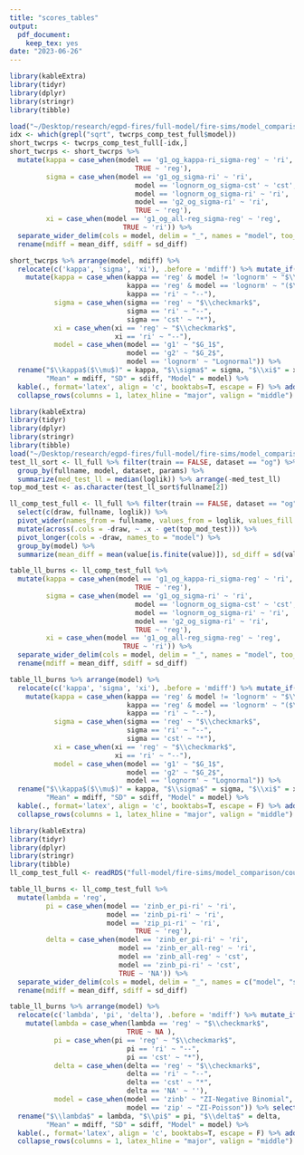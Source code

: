 ```yaml
---
title: "scores_tables"
output: 
  pdf_document: 
    keep_tex: yes
date: "2023-06-26"
---
```


```r
library(kableExtra)
library(tidyr)
library(dplyr)
library(stringr)
library(tibble)

load("~/Desktop/research/egpd-fires/full-model/fire-sims/model_comparison/burns_comp_tables.RData")
idx <- which(grepl("sqrt", twcrps_comp_test_full$model))
short_twcrps <- twcrps_comp_test_full[-idx,]
short_twcrps <- short_twcrps %>% 
  mutate(kappa = case_when(model == 'g1_og_kappa-ri_sigma-reg' ~ 'ri',
                               TRUE ~ 'reg'),
         sigma = case_when(model == 'g1_og_sigma-ri' ~ 'ri',
                               model == 'lognorm_og_sigma-cst' ~ 'cst',
                               model == 'lognorm_og_sigma-ri' ~ 'ri',
                               model == 'g2_og_sigma-ri' ~ 'ri',
                               TRUE ~ 'reg'),
         xi = case_when(model == 'g1_og_all-reg_sigma-reg' ~ 'reg',
                            TRUE ~ 'ri')) %>%
  separate_wider_delim(cols = model, delim = "_", names = "model", too_many = "drop") %>%
  rename(mdiff = mean_diff, sdiff = sd_diff)

short_twcrps %>% arrange(model, mdiff) %>% 
  relocate(c('kappa', 'sigma', 'xi'), .before = 'mdiff') %>% mutate_if(is.numeric, round, 3) %>% 
    mutate(kappa = case_when(kappa == 'reg' & model != 'lognorm' ~ "$\\checkmark$", 
                             kappa == 'reg' & model == 'lognorm' ~ "($\\checkmark$)", 
                             kappa == 'ri' ~ "--"),
           sigma = case_when(sigma == 'reg' ~ "$\\checkmark$",
                             sigma == 'ri' ~ "--",
                             sigma == 'cst' ~ "*"),
           xi = case_when(xi == 'reg' ~ "$\\checkmark$",
                          xi == 'ri' ~ "--"),
           model = case_when(model == 'g1' ~ "$G_1$",
                             model == 'g2' ~ "$G_2$",
                             model == 'lognorm' ~ "Lognormal")) %>% 
  rename("$\\kappa$($\\mu$)" = kappa, "$\\sigma$" = sigma, "$\\xi$" = xi, 
         "Mean" = mdiff, "SD" = sdiff, "Model" = model) %>% 
  kable(., format='latex', align = 'c', booktabs=T, escape = F) %>% add_header_above(c(" "=1, "Regression" = 3, "Difference" = 2)) %>%
  collapse_rows(columns = 1, latex_hline = "major", valign = "middle")
```


```r
library(kableExtra)
library(tidyr)
library(dplyr)
library(stringr)
library(tibble)
load("~/Desktop/research/egpd-fires/full-model/fire-sims/model_comparison/burns_comp_tables.RData")
test_ll_sort <- ll_full %>% filter(train == FALSE, dataset == "og") %>% 
  group_by(fullname, model, dataset, params) %>% 
  summarize(med_test_ll = median(loglik)) %>% arrange(-med_test_ll)
top_mod_test <- as.character(test_ll_sort$fullname[2])

ll_comp_test_full <- ll_full %>% filter(train == FALSE, dataset == "og") %>% 
  select(c(draw, fullname, loglik)) %>% 
  pivot_wider(names_from = fullname, values_from = loglik, values_fill = NA) %>% 
  mutate(across(.cols = -draw, ~ .x - get(top_mod_test))) %>% 
  pivot_longer(cols = -draw, names_to = "model") %>%
  group_by(model) %>%
  summarize(mean_diff = mean(value[is.finite(value)]), sd_diff = sd(value[is.finite(value)])) %>% arrange(-mean_diff)

table_ll_burns <- ll_comp_test_full %>% 
  mutate(kappa = case_when(model == 'g1_og_kappa-ri_sigma-reg' ~ 'ri',
                               TRUE ~ 'reg'),
         sigma = case_when(model == 'g1_og_sigma-ri' ~ 'ri',
                               model == 'lognorm_og_sigma-cst' ~ 'cst',
                               model == 'lognorm_og_sigma-ri' ~ 'ri',
                               model == 'g2_og_sigma-ri' ~ 'ri',
                               TRUE ~ 'reg'),
         xi = case_when(model == 'g1_og_all-reg_sigma-reg' ~ 'reg',
                            TRUE ~ 'ri')) %>%
  separate_wider_delim(cols = model, delim = "_", names = "model", too_many = "drop") %>%
  rename(mdiff = mean_diff, sdiff = sd_diff)

table_ll_burns %>% arrange(model) %>% 
  relocate(c('kappa', 'sigma', 'xi'), .before = 'mdiff') %>% mutate_if(is.numeric, round, 3) %>% 
    mutate(kappa = case_when(kappa == 'reg' & model != 'lognorm' ~ "$\\checkmark$", 
                             kappa == 'reg' & model == 'lognorm' ~ "($\\checkmark$)", 
                             kappa == 'ri' ~ "--"),
           sigma = case_when(sigma == 'reg' ~ "$\\checkmark$",
                             sigma == 'ri' ~ "--",
                             sigma == 'cst' ~ "*"),
           xi = case_when(xi == 'reg' ~ "$\\checkmark$",
                          xi == 'ri' ~ "--"),
           model = case_when(model == 'g1' ~ "$G_1$",
                             model == 'g2' ~ "$G_2$",
                             model == 'lognorm' ~ "Lognormal")) %>% 
  rename("$\\kappa$($\\mu$)" = kappa, "$\\sigma$" = sigma, "$\\xi$" = xi, 
         "Mean" = mdiff, "SD" = sdiff, "Model" = model) %>% 
  kable(., format='latex', align = 'c', booktabs=T, escape = F) %>% add_header_above(c(" "=1, "Regression" = 3, "Difference" = 2)) %>%
  collapse_rows(columns = 1, latex_hline = "major", valign = "middle")
```

```r
library(kableExtra)
library(tidyr)
library(dplyr)
library(stringr)
library(tibble)
ll_comp_test_full <- readRDS("full-model/fire-sims/model_comparison/count_scores.RDS")

table_ll_burns <- ll_comp_test_full %>% 
  mutate(lambda = 'reg',
         pi = case_when(model == 'zinb_er_pi-ri' ~ 'ri',
                        model == 'zinb_pi-ri' ~ 'ri',
                        model == 'zip_pi-ri' ~ 'ri',
                               TRUE ~ 'reg'),
         delta = case_when(model == 'zinb_er_pi-ri' ~ 'ri',
                           model == 'zinb_er_all-reg' ~ 'ri',
                           model == 'zinb_all-reg' ~ 'cst',
                           model == 'zinb_pi-ri' ~ 'cst',
                           TRUE ~ 'NA')) %>%
  separate_wider_delim(cols = model, delim = "_", names = c("model", "submodel"), too_many = "drop") %>%
  rename(mdiff = mean_diff, sdiff = sd_diff)

table_ll_burns %>% arrange(model) %>% 
  relocate(c('lambda', 'pi', 'delta'), .before = 'mdiff') %>% mutate_if(is.numeric, round, 3) %>% 
    mutate(lambda = case_when(lambda == 'reg' ~ "$\\checkmark$", 
                             TRUE ~ NA ),
           pi = case_when(pi == 'reg' ~ "$\\checkmark$",
                             pi == 'ri' ~ "--",
                             pi == 'cst' ~ "*"),
           delta = case_when(delta == 'reg' ~ "$\\checkmark$",
                             delta == 'ri' ~ "--",
                             delta == 'cst' ~ "*",
                             delta == 'NA' ~ ''),
           model = case_when(model == 'zinb' ~ "ZI-Negative Binomial",
                             model == 'zip' ~ "ZI-Poisson")) %>% select(-submodel) %>% 
  rename("$\\lambda$" = lambda, "$\\pi$" = pi, "$\\delta$" = delta, 
         "Mean" = mdiff, "SD" = sdiff, "Model" = model) %>% 
  kable(., format='latex', align = 'c', booktabs=T, escape = F) %>% add_header_above(c(" "=1, "Regression" = 3, "Difference" = 2)) %>%
  collapse_rows(columns = 1, latex_hline = "major", valign = "middle")
```

